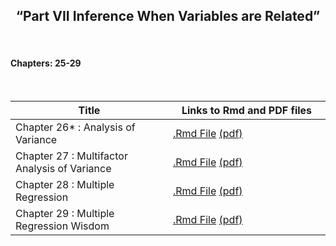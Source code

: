 <h2>
<center>
"Part VII Inference When Variables are Related"
</center>
</h2>


</br>
<h4><right>Chapters: 25-29</right></h4>
</br>

Title  | Links to Rmd and PDF files
------------- | -------------
Chapter 26* : Analysis of Variance | <a href='files/Chapter26.Rmd'>.Rmd File</a> <a href='files/Chapter26.pdf'>(pdf)</a>
Chapter 27 : Multifactor Analysis of Variance | <a href='files/Chapter27.Rmd'>.Rmd File</a> <a href='files/Chapter27.pdf'>(pdf)</a>
Chapter 28 : Multiple Regression | <a href='files/Chapter28.Rmd'>.Rmd File</a> <a href='files/Chapter28.pdf'>(pdf)</a>
Chapter 29 : Multiple Regression Wisdom | <a href='files/Chapter29.Rmd'>.Rmd File</a> <a href='files/Chapter29.pdf'>(pdf)</a>

